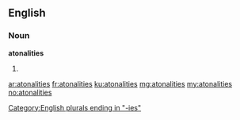 ==English==

===Noun===
'''atonalities'''

# {{plural of|atonality}}

[[Category:English plurals ending in "-ies"]]

[[ar:atonalities]]
[[fr:atonalities]]
[[ku:atonalities]]
[[mg:atonalities]]
[[my:atonalities]]
[[no:atonalities]]